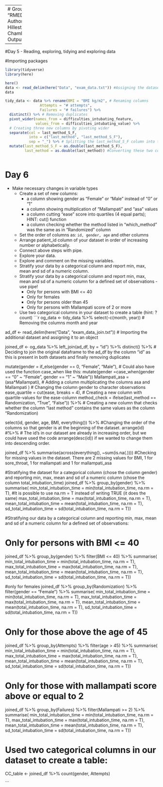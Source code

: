 -------
# Group 1 Project
Title: "RMED901_Group1_Project_110923"
Authors: "Marianne Bråtveit, Eline Hillestad, Ryan Dunkel and Jonathan Chambenoit"
Date: "2023-09-11"
Output: html_document

-----
#Day 5 - Reading, exploring, tidying and exploring data

#Importing packages
```r
library(tidyverse)
library(here)

here()
data <- read_delim(here("Data", "exam_data.txt")) #Assigning the dataset 
data

```

```r
tidy_data <- data %>% rename(BMI = "BMI kg/m2", # Renaming columns 
                Attempts = "# attempts",
                Failures = "# failures") %>% 
  distinct() %>% # Removing duplicates
  pivot_wider(names_from = difficulties_intubating_feature, 
              values_from = difficulties_intubating_value) %>% 
  # Creating three new columns by pivoting wider 
  separate(col = last_method_S_F,
           into = c("last_method", "last_method_S_F"),
           sep = "_") %>% # Splitting the last_method_S_F column into two different columns
  mutate(last_method_S_F = as.double(last_method_S_F),
         last_method = as.double(last_method)) #Converting these two columns to numeric columns as they were turned into character columns when splitting them
  
```

# Day 6
 - Make necessary changes in variable types
    - Create a set of new columns:
        - a column showing gender as "Female" or "Male" instead of "0" or "1"
        - a column showing multiplication of "Mallampati" and "asa" values
        - a column cutting "ease" score into quartiles (4 equal parts); HINT: cut() function
        - a column checking whether the method listed in "which_method" was the same as in "Randomized" column
    - Set the order of columns as: `id, gender, age` and other columns
    - Arrange patient_id column of your dataset in order of increasing number or alphabetically.
    - Connect above steps with pipe.
    - Explore your data.
    - Explore and comment on the missing variables.
    - Stratify your data by a categorical column and report min, max, mean and sd of a numeric column.
    - Stratify your data by a categorical column and report min, max, mean and sd of a numeric column for a defined set of observations - use pipe!
        - Only for persons with BMI <= 40
        - Only for females
        - Only for persons older than 45
        - Only for persons with Mallampati score of 2 or more
    - Use two categorical columns in your dataset to create a table (hint: ?count)
```r
og_data <- tidy_data %>% select(-c(month, year)) # Removing the columns month and year 

ad_df <- read_delim(here("Data", "exam_data_join.txt")) # Importing the additional dataset and assigning it to an object

joined_df <- og_data %>% 
  left_join(ad_df, by = "id") %>% 
  distinct() %>% # Deciding to join the original dataframe to the ad_df by the column "id" as this is present in both datasets and finally removing duplicates
  
 mutate(gender = if_else(gender == 0, "Female", "Male"), # Could also have used the function case_when like this: mutate(gender =case_when(gender == "0" ~ "Female", gender == "1" ~ "Male"))
        Mallampati_asa = (asa*Mallampati), # Adding a column multiplicating the columns asa and Mallampati ) # Changing the column gender to character observations
        ease_quartile = cut(ease, breaks = 4), # Creating a new column with quartile-values for the ease-column 
        method_check = ifelse(last_method == Randomization, "True", "False")) %>%  # Creating a new column that checks whether the column "last method" contains the same values as the column "Randomization) 

  select(id, gender, age, BMI, everything()) %>%  #Changing the order of the columns so that gender is at the beginning of the dataset. 
  arrange(id) #%>%  # The id's in our dataset are already in increasing order, but we could have used the code arrange(desc(id)) if we wanted to change them into descending order. 


joined_df %>% summarise(across(everything(), ~sum(is.na(.)))) #Checking for missing values in the dataset. There are 2 missing values for BMI,  1 for sore_throat, 1 for mallampati and 1 for mallampati_asa


#Stratifying the dataset for a categorical column (chose the column gender) and reporting min, max, mean and sd of a numeric column (chose the column total_intubation_time)
joined_df %>% 
  group_by(gender) %>% 
  summarise(
    min_total_intubation_time = min(total_intubation_time, na.rm = T),  #It is possible to use na.rm = T instead of writing TRUE (it does the same)
    max_total_intubation_time = max(total_intubation_time, na.rm = T),
    mean_total_intubation_time = mean(total_intubation_time, na.rm = T),
    sd_total_intubation_time = sd(total_intubation_time, na.rm = T))


#Stratifying our data by a categorical column and reporting min, max, mean and sd of a numeric column for a defined set of observations:

# Only for persons with BMI <= 40
joined_df %>% 
  group_by(gender) %>% 
  filter(BMI <= 40) %>% 
   summarise(
    min_total_intubation_time = min(total_intubation_time, na.rm = T),
    max_total_intubation_time = max(total_intubation_time, na.rm = T),
    mean_total_intubation_time = mean(total_intubation_time, na.rm = T),
    sd_total_intubation_time = sd(total_intubation_time, na.rm = T))

#only for females
joined_df %>% 
  group_by(Randomization) %>% 
  filter(gender == "Female") %>% 
   summarise(
    min_total_intubation_time = min(total_intubation_time, na.rm = T),
    max_total_intubation_time = max(total_intubation_time, na.rm = T),
    mean_total_intubation_time = mean(total_intubation_time, na.rm = T),
    sd_total_intubation_time = sd(total_intubation_time, na.rm = T))

# Only for those above the age of 45
joined_df %>% 
  group_by(Attempts) %>% 
  filter(age > 45) %>% 
   summarise(
    min_total_intubation_time = min(total_intubation_time, na.rm = T),
    max_total_intubation_time = max(total_intubation_time, na.rm = T),
    mean_total_intubation_time = mean(total_intubation_time, na.rm = T),
    sd_total_intubation_time = sd(total_intubation_time, na.rm = T))

# Only for those with mallampati score above or equal to 2
joined_df %>% 
  group_by(Failures) %>% 
  filter(Mallampati >= 2) %>% 
   summarise(
    min_total_intubation_time = min(total_intubation_time, na.rm = T),
    max_total_intubation_time = max(total_intubation_time, na.rm = T),
    mean_total_intubation_time = mean(total_intubation_time, na.rm = T),
    sd_total_intubation_time = sd(total_intubation_time, na.rm = T))
  
# Used two categorical columns in our dataset to create a table:
CC_table <- joined_df %>%
  count(gender, Attempts)
 
```

